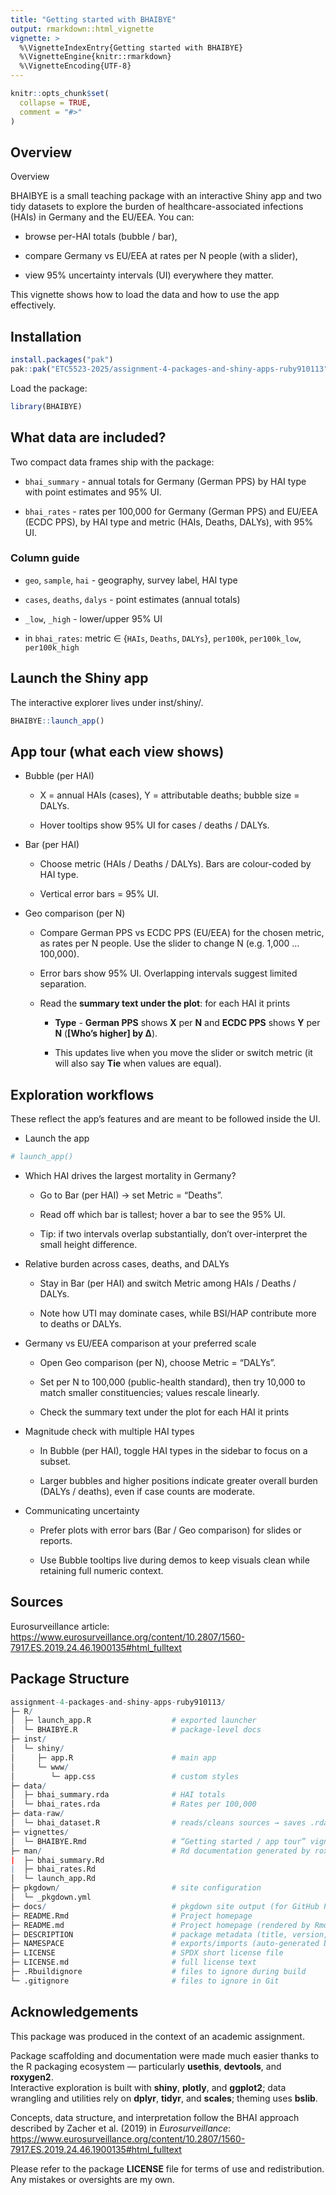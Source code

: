 ```yaml
---
title: "Getting started with BHAIBYE"
output: rmarkdown::html_vignette
vignette: >
  %\VignetteIndexEntry{Getting started with BHAIBYE}
  %\VignetteEngine{knitr::rmarkdown}
  %\VignetteEncoding{UTF-8}
---
```


```r
knitr::opts_chunk$set(
  collapse = TRUE,
  comment = "#>"
)
```

## Overview

Overview

BHAIBYE is a small teaching package with an interactive Shiny app and two
tidy datasets to explore the burden of healthcare-associated infections (HAIs)
in Germany and the EU/EEA. You can:

- browse per-HAI totals (bubble / bar),

- compare Germany vs EU/EEA at rates per N people (with a slider),

- view 95% uncertainty intervals (UI) everywhere they matter.

This vignette shows how to load the data and how to use the app effectively.

## Installation

```r
install.packages("pak")
pak::pak("ETC5523-2025/assignment-4-packages-and-shiny-apps-ruby910113")
```

Load the package:

```r
library(BHAIBYE)
```

## What data are included?

Two compact data frames ship with the package:

- `bhai_summary` - annual totals for Germany (German PPS) by HAI type
with point estimates and 95% UI.

- `bhai_rates` - rates per 100,000 for Germany (German PPS) and EU/EEA
(ECDC PPS), by HAI type and metric (HAIs, Deaths, DALYs), with 95% UI.

### Column guide

- `geo`, `sample`, `hai` - geography, survey label, HAI type

- `cases`, `deaths`, `dalys` - point estimates (annual totals)

- `_low`, `_high` - lower/upper 95% UI

- in `bhai_rates`: metric ∈ {`HAIs`, `Deaths`, `DALYs`}, `per100k`, `per100k_low`, `per100k_high`

## Launch the Shiny app

The interactive explorer lives under inst/shiny/.

```r
BHAIBYE::launch_app()
```

## App tour (what each view shows)

- Bubble (per HAI)

    - X = annual HAIs (cases), Y = attributable deaths; bubble size = DALYs.
    
    - Hover tooltips show 95% UI for cases / deaths / DALYs.

- Bar (per HAI)
    
    - Choose metric (HAIs / Deaths / DALYs). Bars are colour-coded by HAI type.
    
    - Vertical error bars = 95% UI.

- Geo comparison (per N)
    
    - Compare German PPS vs ECDC PPS (EU/EEA) for the chosen metric, as rates per N people. Use the slider to change N (e.g. 1,000 … 100,000).

    - Error bars show 95% UI. Overlapping intervals suggest limited separation.
    
    - Read the **summary text under the plot**: for each HAI it prints  
    
        - **Type** - **German PPS** shows **X** per **N** and **ECDC PPS** shows **Y** per **N** (**[Who’s higher] by Δ**).  
   
        - This updates live when you move the slider or switch metric (it will also say **Tie** when values are equal).
    
## Exploration workflows

These reflect the app’s features and are meant to be followed inside the UI.

- Launch the app

```r
# launch_app()
```

- Which HAI drives the largest mortality in Germany?

    - Go to Bar (per HAI) → set Metric = “Deaths”.

    - Read off which bar is tallest; hover a bar to see the 95% UI.

    - Tip: if two intervals overlap substantially, don’t over-interpret the small height difference.

- Relative burden across cases, deaths, and DALYs

    - Stay in Bar (per HAI) and switch Metric among HAIs / Deaths / DALYs.

    - Note how UTI may dominate cases, while BSI/HAP contribute more to deaths or DALYs.

- Germany vs EU/EEA comparison at your preferred scale

    - Open Geo comparison (per N), choose Metric = “DALYs”.

    - Set per N to 100,000 (public-health standard), then try 10,000 to match smaller constituencies; values rescale linearly.
    
    - Check the summary text under the plot for each HAI it prints

- Magnitude check with multiple HAI types

    - In Bubble (per HAI), toggle HAI types in the sidebar to focus on a subset.

    - Larger bubbles and higher positions indicate greater overall burden (DALYs / deaths), even if case counts are moderate.

- Communicating uncertainty

    - Prefer plots with error bars (Bar / Geo comparison) for slides or reports.

    - Use Bubble tooltips live during demos to keep visuals clean while retaining full numeric context.
    
## Sources

Eurosurveillance article: <https://www.eurosurveillance.org/content/10.2807/1560-7917.ES.2019.24.46.1900135#html_fulltext>

## Package Structure

```r
assignment-4-packages-and-shiny-apps-ruby910113/
├─ R/
│  ├─ launch_app.R                  # exported launcher
│  └─ BHAIBYE.R                     # package-level docs
├─ inst/
│  └─ shiny/
│     ├─ app.R                      # main app
│     └─ www/
│        └─ app.css                 # custom styles
├─ data/ 
│  ├─ bhai_summary.rda              # HAI totals
│  └─ bhai_rates.rda                # Rates per 100,000 
├─ data-raw/ 
│  └─ bhai_dataset.R                # reads/cleans sources → saves .rda
├─ vignettes/
│  └─ BHAIBYE.Rmd                   # “Getting started / app tour” vignette
├─ man/                             # Rd documentation generated by roxygen2
|  ├─ bhai_summary.Rd
|  ├─ bhai_rates.Rd
│  └─ launch_app.Rd
├─ pkgdown/                         # site configuration 
│  └─ _pkgdown.yml
├─ docs/                            # pkgdown site output (for GitHub Pages)
├─ README.Rmd                       # Project homepage
├─ README.md                        # Project homepage (rendered by Rmd)
├─ DESCRIPTION                      # package metadata (title, version, authors)
├─ NAMESPACE                        # exports/imports (auto-generated by roxygen2)
├─ LICENSE                          # SPDX short license file
├─ LICENSE.md                       # full license text 
├─ .Rbuildignore                    # files to ignore during build
└─ .gitignore                       # files to ignore in Git
```

## Acknowledgements

This package was produced in the context of an academic assignment.

Package scaffolding and documentation were made much easier thanks to the R packaging ecosystem — particularly **usethis**, **devtools**, and **roxygen2**.  
Interactive exploration is built with **shiny**, **plotly**, and **ggplot2**; data wrangling and utilities rely on **dplyr**, **tidyr**, and **scales**; theming uses **bslib**.

Concepts, data structure, and interpretation follow the BHAI approach described by Zacher et al. (2019) in *Eurosurveillance*:  
<https://www.eurosurveillance.org/content/10.2807/1560-7917.ES.2019.24.46.1900135#html_fulltext>

Please refer to the package **LICENSE** file for terms of use and redistribution. Any mistakes or oversights are my own.
